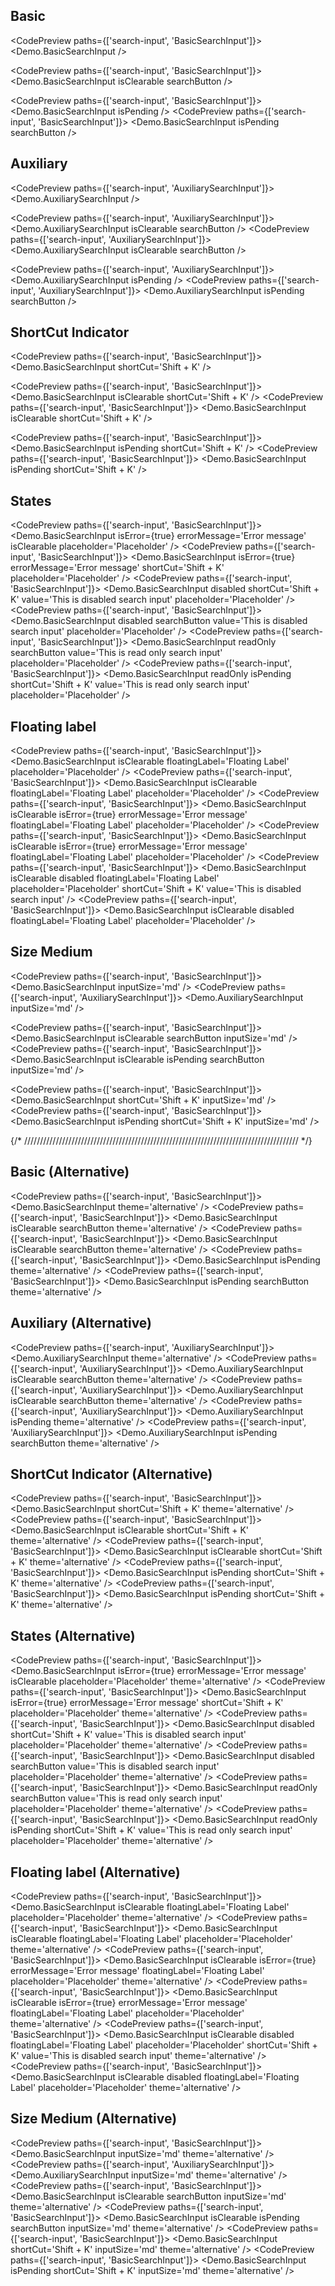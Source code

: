 
## Basic

<CodePreview paths={['search-input', 'BasicSearchInput']}>
  <Demo.BasicSearchInput />
</CodePreview>

<CodePreview paths={['search-input', 'BasicSearchInput']}>
  <Demo.BasicSearchInput isClearable searchButton />
</CodePreview>

<CodePreview paths={['search-input', 'BasicSearchInput']}>
  <Demo.BasicSearchInput isPending />
</CodePreview>
<CodePreview paths={['search-input', 'BasicSearchInput']}>
  <Demo.BasicSearchInput isPending searchButton />
</CodePreview>

## Auxiliary

<CodePreview paths={['search-input', 'AuxiliarySearchInput']}>
  <Demo.AuxiliarySearchInput />
</CodePreview>

<CodePreview paths={['search-input', 'AuxiliarySearchInput']}>
  <Demo.AuxiliarySearchInput isClearable searchButton />
</CodePreview>
<CodePreview paths={['search-input', 'AuxiliarySearchInput']}>
  <Demo.AuxiliarySearchInput isClearable searchButton />
</CodePreview>

<CodePreview paths={['search-input', 'AuxiliarySearchInput']}>
  <Demo.AuxiliarySearchInput isPending />
</CodePreview>
<CodePreview paths={['search-input', 'AuxiliarySearchInput']}>
  <Demo.AuxiliarySearchInput isPending searchButton />
</CodePreview>

## ShortCut Indicator

<CodePreview paths={['search-input', 'BasicSearchInput']}>
  <Demo.BasicSearchInput shortCut='Shift + K' />
</CodePreview>

<CodePreview paths={['search-input', 'BasicSearchInput']}>
  <Demo.BasicSearchInput isClearable shortCut='Shift + K' />
</CodePreview>
<CodePreview paths={['search-input', 'BasicSearchInput']}>
  <Demo.BasicSearchInput isClearable shortCut='Shift + K' />
</CodePreview>

<CodePreview paths={['search-input', 'BasicSearchInput']}>
  <Demo.BasicSearchInput isPending shortCut='Shift + K' />
</CodePreview>
<CodePreview paths={['search-input', 'BasicSearchInput']}>
  <Demo.BasicSearchInput isPending shortCut='Shift + K' />
</CodePreview>

## States

<CodePreview paths={['search-input', 'BasicSearchInput']}>
  <Demo.BasicSearchInput isError={true} errorMessage='Error message' isClearable placeholder='Placeholder' />
</CodePreview>
<CodePreview paths={['search-input', 'BasicSearchInput']}>
  <Demo.BasicSearchInput isError={true} errorMessage='Error message' shortCut='Shift + K' placeholder='Placeholder' />
</CodePreview>
<CodePreview paths={['search-input', 'BasicSearchInput']}>
  <Demo.BasicSearchInput
    disabled
    shortCut='Shift + K'
    value='This is disabled search input'
    placeholder='Placeholder'
  />
</CodePreview>
<CodePreview paths={['search-input', 'BasicSearchInput']}>
  <Demo.BasicSearchInput disabled searchButton value='This is disabled search input' placeholder='Placeholder' />
</CodePreview>
<CodePreview paths={['search-input', 'BasicSearchInput']}>
  <Demo.BasicSearchInput readOnly searchButton value='This is read only search input' placeholder='Placeholder' />
</CodePreview>
<CodePreview paths={['search-input', 'BasicSearchInput']}>
  <Demo.BasicSearchInput
    readOnly
    isPending
    shortCut='Shift + K'
    value='This is read only search input'
    placeholder='Placeholder'
  />
</CodePreview>

## Floating label

<CodePreview paths={['search-input', 'BasicSearchInput']}>
  <Demo.BasicSearchInput isClearable floatingLabel='Floating Label' placeholder='Placeholder' />
</CodePreview>
<CodePreview paths={['search-input', 'BasicSearchInput']}>
  <Demo.BasicSearchInput isClearable floatingLabel='Floating Label' placeholder='Placeholder' />
</CodePreview>
<CodePreview paths={['search-input', 'BasicSearchInput']}>
  <Demo.BasicSearchInput
    isClearable
    isError={true}
    errorMessage='Error message'
    floatingLabel='Floating Label'
    placeholder='Placeholder'
  />
</CodePreview>
<CodePreview paths={['search-input', 'BasicSearchInput']}>
  <Demo.BasicSearchInput
    isClearable
    isError={true}
    errorMessage='Error message'
    floatingLabel='Floating Label'
    placeholder='Placeholder'
  />
</CodePreview>
<CodePreview paths={['search-input', 'BasicSearchInput']}>
  <Demo.BasicSearchInput
    isClearable
    disabled
    floatingLabel='Floating Label'
    placeholder='Placeholder'
    shortCut='Shift + K'
    value='This is disabled search input'
  />
</CodePreview>
<CodePreview paths={['search-input', 'BasicSearchInput']}>
  <Demo.BasicSearchInput isClearable disabled floatingLabel='Floating Label' placeholder='Placeholder' />
</CodePreview>

## Size Medium

<CodePreview paths={['search-input', 'BasicSearchInput']}>
  <Demo.BasicSearchInput inputSize='md' />
</CodePreview>
<CodePreview paths={['search-input', 'AuxiliarySearchInput']}>
  <Demo.AuxiliarySearchInput inputSize='md' />
</CodePreview>

<CodePreview paths={['search-input', 'BasicSearchInput']}>
  <Demo.BasicSearchInput isClearable searchButton inputSize='md' />
</CodePreview>
<CodePreview paths={['search-input', 'BasicSearchInput']}>
  <Demo.BasicSearchInput isClearable isPending searchButton inputSize='md' />
</CodePreview>

<CodePreview paths={['search-input', 'BasicSearchInput']}>
  <Demo.BasicSearchInput shortCut='Shift + K' inputSize='md' />
</CodePreview>
<CodePreview paths={['search-input', 'BasicSearchInput']}>
  <Demo.BasicSearchInput isPending shortCut='Shift + K' inputSize='md' />
</CodePreview>

{/* /////////////////////////////////////////////////////////////////////////////////////// */}

## Basic (Alternative)

<CodePreview paths={['search-input', 'BasicSearchInput']}>
  <Demo.BasicSearchInput theme='alternative' />
</CodePreview>
<CodePreview paths={['search-input', 'BasicSearchInput']}>
  <Demo.BasicSearchInput isClearable searchButton theme='alternative' />
</CodePreview>
<CodePreview paths={['search-input', 'BasicSearchInput']}>
  <Demo.BasicSearchInput isClearable searchButton theme='alternative' />
</CodePreview>
<CodePreview paths={['search-input', 'BasicSearchInput']}>
  <Demo.BasicSearchInput isPending theme='alternative' />
</CodePreview>
<CodePreview paths={['search-input', 'BasicSearchInput']}>
  <Demo.BasicSearchInput isPending searchButton theme='alternative' />
</CodePreview>

## Auxiliary (Alternative)

<CodePreview paths={['search-input', 'AuxiliarySearchInput']}>
  <Demo.AuxiliarySearchInput theme='alternative' />
</CodePreview>
<CodePreview paths={['search-input', 'AuxiliarySearchInput']}>
  <Demo.AuxiliarySearchInput isClearable searchButton theme='alternative' />
</CodePreview>
<CodePreview paths={['search-input', 'AuxiliarySearchInput']}>
  <Demo.AuxiliarySearchInput isClearable searchButton theme='alternative' />
</CodePreview>
<CodePreview paths={['search-input', 'AuxiliarySearchInput']}>
  <Demo.AuxiliarySearchInput isPending theme='alternative' />
</CodePreview>
<CodePreview paths={['search-input', 'AuxiliarySearchInput']}>
  <Demo.AuxiliarySearchInput isPending searchButton theme='alternative' />
</CodePreview>

## ShortCut Indicator (Alternative)

<CodePreview paths={['search-input', 'BasicSearchInput']}>
  <Demo.BasicSearchInput shortCut='Shift + K' theme='alternative' />
</CodePreview>
<CodePreview paths={['search-input', 'BasicSearchInput']}>
  <Demo.BasicSearchInput isClearable shortCut='Shift + K' theme='alternative' />
</CodePreview>
<CodePreview paths={['search-input', 'BasicSearchInput']}>
  <Demo.BasicSearchInput isClearable shortCut='Shift + K' theme='alternative' />
</CodePreview>
<CodePreview paths={['search-input', 'BasicSearchInput']}>
  <Demo.BasicSearchInput isPending shortCut='Shift + K' theme='alternative' />
</CodePreview>
<CodePreview paths={['search-input', 'BasicSearchInput']}>
  <Demo.BasicSearchInput isPending shortCut='Shift + K' theme='alternative' />
</CodePreview>

## States (Alternative)

<CodePreview paths={['search-input', 'BasicSearchInput']}>
  <Demo.BasicSearchInput
    isError={true}
    errorMessage='Error message'
    isClearable
    placeholder='Placeholder'
    theme='alternative'
  />
</CodePreview>
<CodePreview paths={['search-input', 'BasicSearchInput']}>
  <Demo.BasicSearchInput
    isError={true}
    errorMessage='Error message'
    shortCut='Shift + K'
    placeholder='Placeholder'
    theme='alternative'
  />
</CodePreview>
<CodePreview paths={['search-input', 'BasicSearchInput']}>
  <Demo.BasicSearchInput
    disabled
    shortCut='Shift + K'
    value='This is disabled search input'
    placeholder='Placeholder'
    theme='alternative'
  />
</CodePreview>
<CodePreview paths={['search-input', 'BasicSearchInput']}>
  <Demo.BasicSearchInput
    disabled
    searchButton
    value='This is disabled search input'
    placeholder='Placeholder'
    theme='alternative'
  />
</CodePreview>
<CodePreview paths={['search-input', 'BasicSearchInput']}>
  <Demo.BasicSearchInput
    readOnly
    searchButton
    value='This is read only search input'
    placeholder='Placeholder'
    theme='alternative'
  />
</CodePreview>
<CodePreview paths={['search-input', 'BasicSearchInput']}>
  <Demo.BasicSearchInput
    readOnly
    isPending
    shortCut='Shift + K'
    value='This is read only search input'
    placeholder='Placeholder'
    theme='alternative'
  />
</CodePreview>

## Floating label (Alternative)

<CodePreview paths={['search-input', 'BasicSearchInput']}>
  <Demo.BasicSearchInput isClearable floatingLabel='Floating Label' placeholder='Placeholder' theme='alternative' />
</CodePreview>
<CodePreview paths={['search-input', 'BasicSearchInput']}>
  <Demo.BasicSearchInput isClearable floatingLabel='Floating Label' placeholder='Placeholder' theme='alternative' />
</CodePreview>
<CodePreview paths={['search-input', 'BasicSearchInput']}>
  <Demo.BasicSearchInput
    isClearable
    isError={true}
    errorMessage='Error message'
    floatingLabel='Floating Label'
    placeholder='Placeholder'
    theme='alternative'
  />
</CodePreview>
<CodePreview paths={['search-input', 'BasicSearchInput']}>
  <Demo.BasicSearchInput
    isClearable
    isError={true}
    errorMessage='Error message'
    floatingLabel='Floating Label'
    placeholder='Placeholder'
    theme='alternative'
  />
</CodePreview>
<CodePreview paths={['search-input', 'BasicSearchInput']}>
  <Demo.BasicSearchInput
    isClearable
    disabled
    floatingLabel='Floating Label'
    placeholder='Placeholder'
    shortCut='Shift + K'
    value='This is disabled search input'
    theme='alternative'
  />
</CodePreview>
<CodePreview paths={['search-input', 'BasicSearchInput']}>
  <Demo.BasicSearchInput
    isClearable
    disabled
    floatingLabel='Floating Label'
    placeholder='Placeholder'
    theme='alternative'
  />
</CodePreview>

## Size Medium (Alternative)

<CodePreview paths={['search-input', 'BasicSearchInput']}>
  <Demo.BasicSearchInput inputSize='md' theme='alternative' />
</CodePreview>
<CodePreview paths={['search-input', 'AuxiliarySearchInput']}>
  <Demo.AuxiliarySearchInput inputSize='md' theme='alternative' />
</CodePreview>
<CodePreview paths={['search-input', 'BasicSearchInput']}>
  <Demo.BasicSearchInput isClearable searchButton inputSize='md' theme='alternative' />
</CodePreview>
<CodePreview paths={['search-input', 'BasicSearchInput']}>
  <Demo.BasicSearchInput isClearable isPending searchButton inputSize='md' theme='alternative' />
</CodePreview>
<CodePreview paths={['search-input', 'BasicSearchInput']}>
  <Demo.BasicSearchInput shortCut='Shift + K' inputSize='md' theme='alternative' />
</CodePreview>
<CodePreview paths={['search-input', 'BasicSearchInput']}>
  <Demo.BasicSearchInput isPending shortCut='Shift + K' inputSize='md' theme='alternative' />
</CodePreview>
